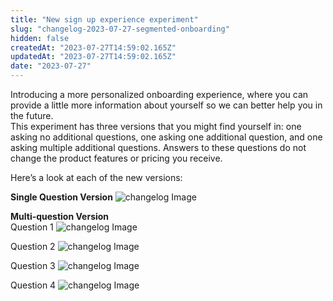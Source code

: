 ```yaml
---
title: "New sign up experience experiment"
slug: "changelog-2023-07-27-segmented-onboarding"
hidden: false
createdAt: "2023-07-27T14:59:02.165Z"
updatedAt: "2023-07-27T14:59:02.165Z"
date: "2023-07-27"
---
```

Introducing a more personalized onboarding experience, where you can provide a little more information about yourself so we can better help you in the future.  
This experiment has three versions that you might find yourself in: one asking no additional questions, one asking one additional question, and one asking multiple additional questions. 
Answers to these questions do not change the product features or pricing you receive. 

Here’s a look at each of the new versions:

**Single Question Version**
![changelog Image](/changelog/changelog-segmented-onboarding-1.png)

**Multi-question Version**  
Question 1
![changelog Image](/changelog/changelog-segmented-onboarding-1.png)

Question 2
![changelog Image](/changelog/changelog-segmented-onboarding-2.png)

Question 3
![changelog Image](/changelog/changelog-segmented-onboarding-3.png)

Question 4
![changelog Image](/changelog/changelog-segmented-onboarding-4.png)
